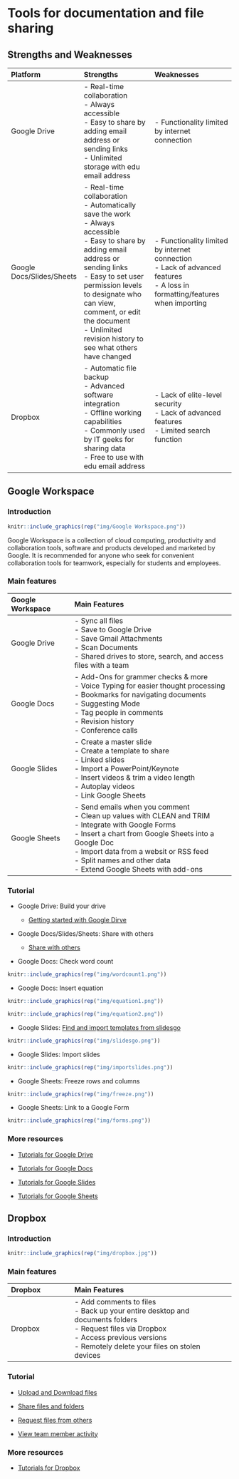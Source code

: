 # Tools for documentation and file sharing

## Strengths and Weaknesses

| Platform | Strengths | Weaknesses |
| :--- | :------- | :------- |
| Google Drive | - Real-time collaboration<br>- Always accessible<br>- Easy to share by adding email address or sending links<br>- Unlimited storage with edu email address | - Functionality limited by internet connection |
| Google Docs/Slides/Sheets | - Real-time collaboration<br>- Automatically save the work<br>- Always accessible<br>- Easy to share by adding email address or sending links<br>- Easy to set user permission levels to designate who can view, comment, or edit the document<br>- Unlimited revision history to see what others have changed | - Functionality limited by internet connection<br>- Lack of advanced features<br>- A loss in formatting/features when importing |
| Dropbox | - Automatic file backup<br>- Advanced software integration<br>- Offline working capabilities<br>- Commonly used by IT geeks for sharing data<br>- Free to use with edu email address | - Lack of elite-level security<br>- Lack of advanced features<br>- Limited search function |

## Google Workspace 

### Introduction

```r
knitr::include_graphics(rep("img/Google Workspace.png"))
```

Google Workspace is a collection of cloud computing, productivity and collaboration tools, software and products developed and marketed by Google. It is recommended for anyone who seek for convenient collaboration tools for teamwork, especially for students and employees.     

### Main features

| Google Workspace | Main Features |
| :--- | :--------- |
| Google Drive | - Sync all files<br>- Save to Google Drive<br>- Save Gmail Attachments<br>- Scan Documents <br>- Shared drives to store, search, and access files with a team |
| Google Docs | - Add-Ons for grammer checks & more<br>- Voice Typing for easier thought processing<br>- Bookmarks for navigating documents<br>- Suggesting Mode<br>- Tag people in comments<br>- Revision history<br>- Conference calls |
| Google Slides | - Create a master slide<br>- Create a template to share<br>- Linked slides<br>- Import a PowerPoint/Keynote<br>- Insert videos & trim a video length<br>- Autoplay videos<br>- Link Google Sheets |
| Google Sheets | - Send emails when you comment<br>- Clean up values with CLEAN and TRIM<br>- Integrate with Google Forms<br>- Insert a chart from Google Sheets into a Google Doc<br>- Import data from a websit or RSS feed<br>- Split names and other data<br>- Extend Google Sheets with add-ons|

### Tutorial

* Google Drive: Build your drive 
  + [Getting started with Google Dirve](https://youtu.be/P7555XLfHgs)

* Google Docs/Slides/Sheets: Share with others

  + [Share with others](https://youtu.be/25CtYkqamIA)
  
* Google Docs: Check word count
  
```r
knitr::include_graphics(rep("img/wordcount1.png"))
```

* Google Docs: Insert equation
  
```r
knitr::include_graphics(rep("img/equation1.png"))
```

```r
knitr::include_graphics(rep("img/equation2.png"))
```

* Google Slides: [Find and import templates from slidesgo](https://slidesgo.com)
  
 ```r
knitr::include_graphics(rep("img/slidesgo.png"))
```
* Google Slides: Import slides 
  
 ```r
knitr::include_graphics(rep("img/importslides.png"))
```  
* Google Sheets: Freeze rows and columns

 ```r
knitr::include_graphics(rep("img/freeze.png"))
```

* Google Sheets: Link to a Google Form

 ```r
knitr::include_graphics(rep("img/forms.png"))
```  

### More resources

* [Tutorials for Google Drive](https://talkbitz.com/google-drive-features/)

* [Tutorials for Google Docs](https://blog.hubspot.com/marketing/google-docs-tips)

* [Tutorials for Google Slides](https://www.risevision.com/blog/20-google-slide-features-you-might-not-use...but-should)

* [Tutorials for Google Sheets](https://www.lovesdata.com/blog/google-sheets-tips)

## Dropbox

### Introduction

```r
knitr::include_graphics(rep("img/dropbox.jpg"))
```

### Main features

| Dropbox | Main Features |
| :--- | :--------- |
| Dropbox | - Add comments to files<br>- Back up your entire desktop and documents folders<br>- Request files via Dropbox<br>- Access previous versions<br>- Remotely delete your files on stolen devices|

### Tutorial

* [Upload and Download files](https://fast.wistia.net/embed/iframe/fhh3n87je6)

* [Share files and folders](https://fast.wistia.net/embed/iframe/cb1w8z1qhm)

* [Request files from others](https://fast.wistia.net/embed/iframe/lsxu4wc346)

* [View team member activity](https://fast.wistia.net/embed/iframe/urby7qwctf)

### More resources

* [Tutorials for Dropbox](https://youtu.be/4Nan6Zt6bzw)
